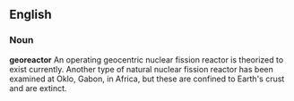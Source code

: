 ==English==
===Noun===
{{wikipedia}}
'''georeactor'''
An operating geocentric nuclear fission reactor is theorized to exist currently.  Another type of natural nuclear fission reactor has been examined at Oklo, Gabon, in Africa, but these are confined to Earth's crust and are extinct.